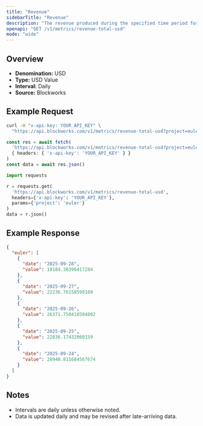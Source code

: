 ```yaml
---
title: "Revenue"
sidebarTitle: "Revenue"
description: "The revenue produced during the specified time period for given project."
openapi: "GET /v1/metrics/revenue-total-usd"
mode: "wide"
---
```


## Overview

- **Denomination:** USD
- **Type:** USD Value
- **Interval:** Daily
- **Source:** Blockworks

## Example Request

<CodeGroup>

```bash cURL
curl -H "x-api-key: YOUR_API_KEY" \
  "https://api.blockworks.com/v1/metrics/revenue-total-usd?project=euler"
```

```typescript TypeScript
const res = await fetch(
  'https://api.blockworks.com/v1/metrics/revenue-total-usd?project=euler',
  { headers: { 'x-api-key': 'YOUR_API_KEY' } }
)
const data = await res.json()
```

```python Python
import requests

r = requests.get(
  'https://api.blockworks.com/v1/metrics/revenue-total-usd',
  headers={'x-api-key': 'YOUR_API_KEY'},
  params={'project': 'euler'}
)
data = r.json()
```

</CodeGroup>

## Example Response

```json
{
  "euler": [
    {
      "date": "2025-09-28",
      "value": 19184.30396417284
    },
    {
      "date": "2025-09-27",
      "value": 22236.76158599169
    },
    {
      "date": "2025-09-26",
      "value": 26371.750418504802
    },
    {
      "date": "2025-09-25",
      "value": 22836.17432060159
    },
    {
      "date": "2025-09-24",
      "value": 28940.811684567674
    }
  ]
}
```

## Notes
- Intervals are daily unless otherwise noted.
- Data is updated daily and may be revised after late-arriving data.